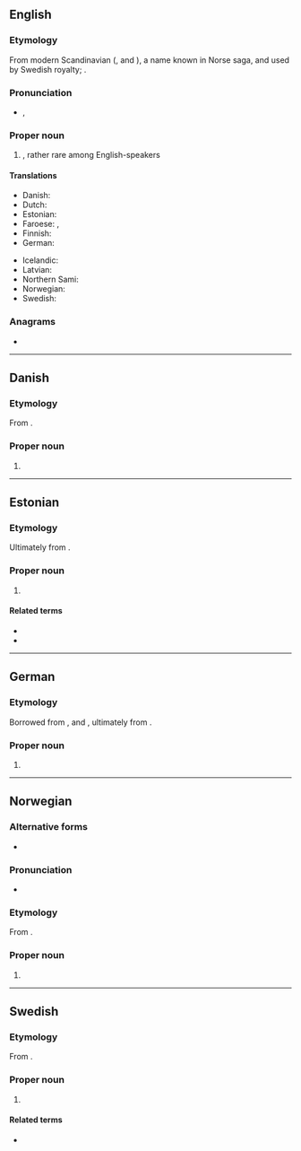 {{also|Sigrið}}
==English==
{{wikipedia|lang=en}}

===Etymology===
From modern Scandinavian ({{der|en|no|-}}, {{der|en|da|-}} and {{der|en|sv|Sigrid}}), a name known in Norse saga, and used by Swedish royalty; {{der|en|non|Sigríðr}}.

===Pronunciation===
* {{a|GA}} {{enPR|sēʹgrĭd}}, {{IPA|en|/ˈsiɡɹɪd/}}

===Proper noun===
{{en-proper noun}}

# {{given name|en|female|from=Germanic languages}}, rather rare among English-speakers

====Translations====
{{trans-top|female given name}}
* Danish: {{t|da|Sigrid}}
* Dutch: {{t+|nl|Sigrid}}
* Estonian: {{t+|et|Siiri}}
* Faroese: {{t|fo|Sigrið|f}}, {{t|fo|Sirið|f}}
* Finnish: {{t+|fi|Siiri}}
* German: {{t|de|Sigrid}}
{{trans-mid}}
* Icelandic: {{t+|is|Sigríður}}
* Latvian: {{t|lv|Zigrīda|f}}
* Northern Sami: {{t|se|Sire}}
* Norwegian: {{t+|no|Sigrid}}
* Swedish: {{t+|sv|Sigrid}}
{{trans-bottom}}

===Anagrams===
* {{anagrams|en|a=dgiirs|rigids}}

----

==Danish==
{{wikipedia|lang=da}}

===Etymology===
From {{der|da|non|Sigríðr}}.

===Proper noun===
{{head|da|proper noun}}

# {{given name|da|female}}

----

==Estonian==

===Etymology===
Ultimately from {{der|et|non|Sigríðr}}.

===Proper noun===
{{head|et|proper noun}}

# {{given name|et|female}}

====Related terms====
* {{l|et|Siiri}}
* {{l|et|Saara}}

----

==German==
{{wikipedia|lang=de}}

===Etymology===
Borrowed from {{der|de|da|-}}, {{der|de|no|-}} and {{der|de|sv|Sigrid}}, ultimately from {{der|de|non|Sigríðr}}.

===Proper noun===
{{head|de|proper noun}}

# {{given name|de|female}}

----

==Norwegian==
{{wikipedia|lang=nb}}
{{wikipedia|lang=nn}}

===Alternative forms===
* {{alter|no|Sirid|Siri}}

===Pronunciation===
* {{IPA|no|/²sɪɡˌriˑ/}}

===Etymology===
From {{der|no|non|Sigríðr}}.

===Proper noun===
{{head|no|proper noun|g=f}}

# {{given name|no|female}}

----

==Swedish==
{{wikipedia|lang=sv}}

===Etymology===
From {{der|sv|non|Sigríðr}}.

===Proper noun===
{{sv-proper noun|c}}

# {{given name|sv|female}}

====Related terms====
* {{l|sv|Siri}}